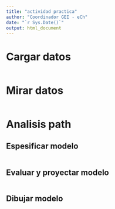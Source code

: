 ```yaml
---
title: "actividad practica"
author: "Coordinador GEI - eCh"
date: "`r Sys.Date()`"
output: html_document
---
```



# Cargar datos

```r

```

# Mirar datos

```r


```

# Analisis path


## Espesificar modelo

```r

```

## Evaluar y proyectar modelo

```r

```


## Dibujar modelo



